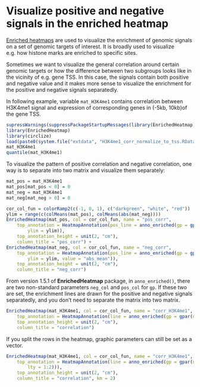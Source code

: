 Visualize positive and negative signals in the enriched heatmap
===============================================================

[Enriched heatmaps](https://github.com/jokergoo/EnrichedHeatmap) are used to visualize the enrichment
of genomic signals on a set of genomic targets of interest. It is broadly used to visualize e.g. how 
histone marks are enriched to specific sites.

Sometimes we want to visualize the general correlation around certain genomic targets or how the difference
between two subgroups looks like in the vicinity of e.g. gene TSS. In this case, the signals contain both
positive and negative value and it makes more sense to visualize the enrichment for the positive and 
negative signals separatedly. 

In following example, variable `mat_H3K4me1` contains correlation between H3K4me1 signal and 
expression of corresponding genes in (-5kb, 10kb)of the gene TSS.

```r
supressWarnings(suppressPackageStartupMessages(library(EnrichedHeatmap)))
library(EnrichedHeatmap)
library(circlize)
load(paste0(system.file("extdata", "H3K4me1_corr_normalize_to_tss.RData", package = "EnrichedHeatmap")))
mat_H3K4me1
quantile(mat_H3K4me1)
```

To visualize the pattern of positive correlation and negative correlation, one way is to separate into
two matrix and visualize them separately:

```r
mat_pos = mat_H3K4me1
mat_pos[mat_pos < 0] = 0
mat_neg = mat_H3K4me1
mat_neg[mat_neg > 0] = 0

cor_col_fun = colorRamp2(c(-1, 0, 1), c("darkgreen", "white", "red"))
ylim = range(c(colMeans(mat_pos), colMeans(abs(mat_neg))))
EnrichedHeatmap(mat_pos, col = cor_col_fun, name = "pos_corr",
	top_annotation = HeatmapAnnotation(pos_line = anno_enriched(gp = gpar(col = "red"), 
		ylim = ylim)),
	top_annotation_height = unit(2, "cm"),
	column_title = "pos_corr") +
EnrichedHeatmap(mat_neg, col = cor_col_fun, name = "neg_corr",
	top_annotation = HeatmapAnnotation(pos_line = anno_enriched(gp = gpar(col = "darkgreen"), 
		ylim = ylim, value = "abs_mean")),
	top_annotation_height = unit(2, "cm"),
	column_title = "neg_corr")
```

From version 1.5.1 of **EnrichedHeatmap** package, in `anno_enriched()`, there are two non-standard 
parameters `neg_col` and `pos_col` for `gp`. If these two are set, the enrichment lines are drawn 
for the positive and negative signals separatedly, and you don't need to separate the matrix into
two matrix.

```r
EnrichedHeatmap(mat_H3K4me1, col = cor_col_fun, name = "corr_H3K4me1",
    top_annotation = HeatmapAnnotation(line = anno_enriched(gp = gpar(neg_col = "darkgreen", pos_col = "red"))),
    top_annotation_height = unit(2, "cm"),
    column_title = "correlation")
```

If you split the rows in the heatmap, graphic parameters can still be set as a vector.

```r
EnrichedHeatmap(mat_H3K4me1, col = cor_col_fun, name = "corr_H3K4me1",
    top_annotation = HeatmapAnnotation(line = anno_enriched(gp = gpar(neg_col = "darkgreen", pos_col = "red", 
    	lty = 1:2))),
    top_annotation_height = unit(2, "cm"),
    column_title = "correlation", km = 2)
```

<!-- uid=visualize_signals_by_sign_in_enrichedheatmap -->
